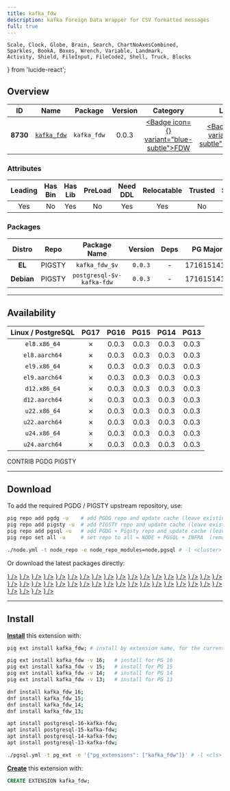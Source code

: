 ```yaml
---
title: kafka_fdw
description: kafka Foreign Data Wrapper for CSV formatted messages
full: true
---
```


    Scale, Clock, Globe, Brain, Search, ChartNoAxesCombined,
    Sparkles, BookA, Boxes, Wrench, Variable, Landmark,
    Activity, Shield, FileInput, FileCode2, Shell, Truck, Blocks
} from 'lucide-react';

## Overview

| <TooltipIconButton tooltip="Extension unique identifier" side="top">ID</TooltipIconButton> | <TooltipIconButton tooltip="Extension name" side="top">Name</TooltipIconButton> | <TooltipIconButton tooltip="Package name for installation" side="top">Package</TooltipIconButton> | <TooltipIconButton tooltip="Latest available extension version" side="top">Version</TooltipIconButton> | <TooltipIconButton tooltip="Extension category" side="top">Category</TooltipIconButton> | <TooltipIconButton tooltip="Open source license" side="top">License</TooltipIconButton> | <TooltipIconButton tooltip="Programming language" side="top">Lang</TooltipIconButton> |
|:--------:|:--------:|:----------:|:--------------:|:---------------------------------------:|:------------------------------------------------------:|:----:|
| **8730** | [`kafka_fdw`](https://github.com/adjust/kafka_fdw) | `kafka_fdw` | 0.0.3 | <a href="/ext/fdw" className="no-underline"><Badge icon={<FileInput />} variant="blue-subtle">FDW</Badge></a> | <a href="/ext/list/license#postgresql" className="no-underline"><Badge icon={<Scale />} variant="blue-subtle">PostgreSQL</Badge></a> | <a href="/ext/list/lang#c"><Badge icon={<FileCode2 />} variant="blue-subtle">C</Badge></a> |

### Attributes

| <TooltipIconButton tooltip="The Primary Leading extension in the Package" side="top">Leading</TooltipIconButton> | <TooltipIconButton tooltip="Contains binary utils" side="top">Has Bin</TooltipIconButton> | <TooltipIconButton tooltip="Contains .so shared library files" side="top">Has Lib</TooltipIconButton> | <TooltipIconButton tooltip="Requires preloading via shared_preload_libraries" side="top">PreLoad</TooltipIconButton> | <TooltipIconButton tooltip="Requires CREATE EXTENSION DDL command" side="top">Need DDL</TooltipIconButton> | <TooltipIconButton tooltip="Can be installed in any schema" side="top">Relocatable</TooltipIconButton> | <TooltipIconButton tooltip="Can be created by non-superuser" side="top">Trusted</TooltipIconButton> | <TooltipIconButton tooltip="Schemas used by this extension" side="top">Schemas</TooltipIconButton> |
|:-------:|:-------:|:-------:|:-------:|:--------:|:-----------:|:-------:|:-------:|
| Yes | No | Yes | No | Yes | Yes | No | - |

### Packages

| <TooltipIconButton tooltip="Linux distribution family, EL or Debian" side="top">Distro</TooltipIconButton> | <TooltipIconButton tooltip="Package repository" side="top">Repo</TooltipIconButton> | <TooltipIconButton tooltip="The RPM/DEB Package Name Pattern (replace $v with real pg major)" side="top">Package Name</TooltipIconButton> | <TooltipIconButton tooltip="Latest package version" side="top">Version</TooltipIconButton> | <TooltipIconButton tooltip="RPM/DEB Package dependencies" side="top">Deps</TooltipIconButton> | <TooltipIconButton tooltip="Available in these PostgreSQL Major Versions" side="top">PG Major</TooltipIconButton> |
|:----------:|:--------:|:------------------------:|:-----------:|:------------:|:------------------:|
|   **EL**   | <Badge variant="amber-subtle"><span className="font-bold">PIGSTY</span></Badge> | `kafka_fdw_$v` | `0.0.3` | - | <Badge variant="red-subtle">17</Badge><Badge variant="green-subtle">16</Badge><Badge variant="green-subtle">15</Badge><Badge variant="green-subtle">14</Badge><Badge variant="green-subtle">13</Badge> |
| **Debian** | <Badge variant="amber-subtle"><span className="font-bold">PIGSTY</span></Badge> | `postgresql-$v-kafka-fdw` | `0.0.3` | - | <Badge variant="red-subtle">17</Badge><Badge variant="green-subtle">16</Badge><Badge variant="green-subtle">15</Badge><Badge variant="green-subtle">14</Badge><Badge variant="green-subtle">13</Badge> |



------

## Availability

| <TooltipIconButton tooltip="Linux Distro Arch / PostgreSQL Major Version" side="top">Linux / PostgreSQL </TooltipIconButton> | <span className="text-red-500">**PG17**</span> | **PG16** | **PG15** | **PG14** | **PG13** |
|:-----:|:-----:|:-----:|:-----:|:-----:|:-----:|
| `el8.x86_64` | <Badge variant="red-subtle">✗</Badge> | <Badge variant="amber-subtle">0.0.3</Badge> | <Badge variant="amber-subtle">0.0.3</Badge> | <Badge variant="amber-subtle">0.0.3</Badge> | <Badge variant="amber-subtle">0.0.3</Badge> |
| `el8.aarch64` | <Badge variant="red-subtle">✗</Badge> | <Badge variant="amber-subtle">0.0.3</Badge> | <Badge variant="amber-subtle">0.0.3</Badge> | <Badge variant="amber-subtle">0.0.3</Badge> | <Badge variant="amber-subtle">0.0.3</Badge> |
| `el9.x86_64` | <Badge variant="red-subtle">✗</Badge> | <Badge variant="amber-subtle">0.0.3</Badge> | <Badge variant="amber-subtle">0.0.3</Badge> | <Badge variant="amber-subtle">0.0.3</Badge> | <Badge variant="amber-subtle">0.0.3</Badge> |
| `el9.aarch64` | <Badge variant="red-subtle">✗</Badge> | <Badge variant="amber-subtle">0.0.3</Badge> | <Badge variant="amber-subtle">0.0.3</Badge> | <Badge variant="amber-subtle">0.0.3</Badge> | <Badge variant="amber-subtle">0.0.3</Badge> |
| `d12.x86_64` | <Badge variant="red-subtle">✗</Badge> | <Badge variant="amber-subtle">0.0.3</Badge> | <Badge variant="amber-subtle">0.0.3</Badge> | <Badge variant="amber-subtle">0.0.3</Badge> | <Badge variant="amber-subtle">0.0.3</Badge> |
| `d12.aarch64` | <Badge variant="red-subtle">✗</Badge> | <Badge variant="amber-subtle">0.0.3</Badge> | <Badge variant="amber-subtle">0.0.3</Badge> | <Badge variant="amber-subtle">0.0.3</Badge> | <Badge variant="amber-subtle">0.0.3</Badge> |
| `u22.x86_64` | <Badge variant="red-subtle">✗</Badge> | <Badge variant="amber-subtle">0.0.3</Badge> | <Badge variant="amber-subtle">0.0.3</Badge> | <Badge variant="amber-subtle">0.0.3</Badge> | <Badge variant="amber-subtle">0.0.3</Badge> |
| `u22.aarch64` | <Badge variant="red-subtle">✗</Badge> | <Badge variant="amber-subtle">0.0.3</Badge> | <Badge variant="amber-subtle">0.0.3</Badge> | <Badge variant="amber-subtle">0.0.3</Badge> | <Badge variant="amber-subtle">0.0.3</Badge> |
| `u24.x86_64` | <Badge variant="red-subtle">✗</Badge> | <Badge variant="amber-subtle">0.0.3</Badge> | <Badge variant="amber-subtle">0.0.3</Badge> | <Badge variant="amber-subtle">0.0.3</Badge> | <Badge variant="amber-subtle">0.0.3</Badge> |
| `u24.aarch64` | <Badge variant="red-subtle">✗</Badge> | <Badge variant="amber-subtle">0.0.3</Badge> | <Badge variant="amber-subtle">0.0.3</Badge> | <Badge variant="amber-subtle">0.0.3</Badge> | <Badge variant="amber-subtle">0.0.3</Badge> |

<Badge variant="green-subtle"><span className="font-black">CONTRIB</span></Badge> <Badge variant="blue-subtle"><span className="font-black">PGDG</span></Badge> <Badge variant="amber-subtle"><span className="font-black">PIGSTY</span></Badge>

------

## Download

To add the required PGDG / PIGSTY upstream repository, use:

```bash tab="pig"
pig repo add pgdg -u    # add PGDG repo and update cache (leave existing repos)
pig repo add pigsty -u  # add PIGSTY repo and update cache (leave existing repos)
pig repo add pgsql -u   # add PGDG + Pigsty repo and update cache (leave existing repos)
pig repo set all -u     # set repo to all = NODE + PGSQL + INFRA  (remove existing repos)
```
```bash tab="pigsty"
./node.yml -t node_repo -e node_repo_modules=node,pgsql # -l <cluster>
```

Or download the latest packages directly:

<Files>
    <Folder name="el8.x86_64">
        <a href="https://repo.pigsty.io/yum/pgsql/el8.x86_64/kafka_fdw_16-0.0.3-1PIGSTY.el8.x86_64.rpm"><File name="kafka_fdw_16-0.0.3-1PIGSTY.el8.x86_64.rpm" icon={<Package className="text-emerald-500" />} /></a>
        <a href="https://repo.pigsty.io/yum/pgsql/el8.x86_64/kafka_fdw_15-0.0.3-1PIGSTY.el8.x86_64.rpm"><File name="kafka_fdw_15-0.0.3-1PIGSTY.el8.x86_64.rpm" icon={<Package className="text-emerald-500" />} /></a>
        <a href="https://repo.pigsty.io/yum/pgsql/el8.x86_64/kafka_fdw_14-0.0.3-1PIGSTY.el8.x86_64.rpm"><File name="kafka_fdw_14-0.0.3-1PIGSTY.el8.x86_64.rpm" icon={<Package className="text-emerald-500" />} /></a>
        <a href="https://repo.pigsty.io/yum/pgsql/el8.x86_64/kafka_fdw_13-0.0.3-1PIGSTY.el8.x86_64.rpm"><File name="kafka_fdw_13-0.0.3-1PIGSTY.el8.x86_64.rpm" icon={<Package className="text-emerald-500" />} /></a>
    </Folder>
    <Folder name="el8.aarch64">
        <a href="https://repo.pigsty.io/yum/pgsql/el8.aarch64/kafka_fdw_16-0.0.3-1PIGSTY.el8.aarch64.rpm"><File name="kafka_fdw_16-0.0.3-1PIGSTY.el8.aarch64.rpm" icon={<Package className="text-orange-500" />} /></a>
        <a href="https://repo.pigsty.io/yum/pgsql/el8.aarch64/kafka_fdw_15-0.0.3-1PIGSTY.el8.aarch64.rpm"><File name="kafka_fdw_15-0.0.3-1PIGSTY.el8.aarch64.rpm" icon={<Package className="text-orange-500" />} /></a>
        <a href="https://repo.pigsty.io/yum/pgsql/el8.aarch64/kafka_fdw_14-0.0.3-1PIGSTY.el8.aarch64.rpm"><File name="kafka_fdw_14-0.0.3-1PIGSTY.el8.aarch64.rpm" icon={<Package className="text-orange-500" />} /></a>
        <a href="https://repo.pigsty.io/yum/pgsql/el8.aarch64/kafka_fdw_13-0.0.3-1PIGSTY.el8.aarch64.rpm"><File name="kafka_fdw_13-0.0.3-1PIGSTY.el8.aarch64.rpm" icon={<Package className="text-orange-500" />} /></a>
    </Folder>
    <Folder name="el9.x86_64">
        <a href="https://repo.pigsty.io/yum/pgsql/el9.x86_64/kafka_fdw_16-0.0.3-1PIGSTY.el9.x86_64.rpm"><File name="kafka_fdw_16-0.0.3-1PIGSTY.el9.x86_64.rpm" icon={<Package className="text-emerald-500" />} /></a>
        <a href="https://repo.pigsty.io/yum/pgsql/el9.x86_64/kafka_fdw_15-0.0.3-1PIGSTY.el9.x86_64.rpm"><File name="kafka_fdw_15-0.0.3-1PIGSTY.el9.x86_64.rpm" icon={<Package className="text-emerald-500" />} /></a>
        <a href="https://repo.pigsty.io/yum/pgsql/el9.x86_64/kafka_fdw_14-0.0.3-1PIGSTY.el9.x86_64.rpm"><File name="kafka_fdw_14-0.0.3-1PIGSTY.el9.x86_64.rpm" icon={<Package className="text-emerald-500" />} /></a>
        <a href="https://repo.pigsty.io/yum/pgsql/el9.x86_64/kafka_fdw_13-0.0.3-1PIGSTY.el9.x86_64.rpm"><File name="kafka_fdw_13-0.0.3-1PIGSTY.el9.x86_64.rpm" icon={<Package className="text-emerald-500" />} /></a>
    </Folder>
    <Folder name="el9.aarch64">
        <a href="https://repo.pigsty.io/yum/pgsql/el9.aarch64/kafka_fdw_16-0.0.3-1PIGSTY.el9.aarch64.rpm"><File name="kafka_fdw_16-0.0.3-1PIGSTY.el9.aarch64.rpm" icon={<Package className="text-orange-500" />} /></a>
        <a href="https://repo.pigsty.io/yum/pgsql/el9.aarch64/kafka_fdw_15-0.0.3-1PIGSTY.el9.aarch64.rpm"><File name="kafka_fdw_15-0.0.3-1PIGSTY.el9.aarch64.rpm" icon={<Package className="text-orange-500" />} /></a>
        <a href="https://repo.pigsty.io/yum/pgsql/el9.aarch64/kafka_fdw_14-0.0.3-1PIGSTY.el9.aarch64.rpm"><File name="kafka_fdw_14-0.0.3-1PIGSTY.el9.aarch64.rpm" icon={<Package className="text-orange-500" />} /></a>
        <a href="https://repo.pigsty.io/yum/pgsql/el9.aarch64/kafka_fdw_13-0.0.3-1PIGSTY.el9.aarch64.rpm"><File name="kafka_fdw_13-0.0.3-1PIGSTY.el9.aarch64.rpm" icon={<Package className="text-orange-500" />} /></a>
    </Folder>
    <Folder name="d12.x86_64">
        <a href="https://repo.pigsty.io/apt/pgsql/bookworm/pool/main/k/kafka-fdw/postgresql-16-kafka-fdw_0.0.3-1PIGSTY~bookworm_amd64.deb"><File name="postgresql-16-kafka-fdw_0.0.3-1PIGSTY~bookworm_amd64.deb" icon={<Box className="text-emerald-500" />} /></a>
        <a href="https://repo.pigsty.io/apt/pgsql/bookworm/pool/main/k/kafka-fdw/postgresql-15-kafka-fdw_0.0.3-1PIGSTY~bookworm_amd64.deb"><File name="postgresql-15-kafka-fdw_0.0.3-1PIGSTY~bookworm_amd64.deb" icon={<Box className="text-emerald-500" />} /></a>
        <a href="https://repo.pigsty.io/apt/pgsql/bookworm/pool/main/k/kafka-fdw/postgresql-14-kafka-fdw_0.0.3-1PIGSTY~bookworm_amd64.deb"><File name="postgresql-14-kafka-fdw_0.0.3-1PIGSTY~bookworm_amd64.deb" icon={<Box className="text-emerald-500" />} /></a>
        <a href="https://repo.pigsty.io/apt/pgsql/bookworm/pool/main/k/kafka-fdw/postgresql-13-kafka-fdw_0.0.3-1PIGSTY~bookworm_amd64.deb"><File name="postgresql-13-kafka-fdw_0.0.3-1PIGSTY~bookworm_amd64.deb" icon={<Box className="text-emerald-500" />} /></a>
    </Folder>
    <Folder name="d12.aarch64">
        <a href="https://repo.pigsty.io/apt/pgsql/bookworm/pool/main/k/kafka-fdw/postgresql-16-kafka-fdw_0.0.3-1PIGSTY~bookworm_arm64.deb"><File name="postgresql-16-kafka-fdw_0.0.3-1PIGSTY~bookworm_arm64.deb" icon={<Box className="text-orange-500" />} /></a>
        <a href="https://repo.pigsty.io/apt/pgsql/bookworm/pool/main/k/kafka-fdw/postgresql-15-kafka-fdw_0.0.3-1PIGSTY~bookworm_arm64.deb"><File name="postgresql-15-kafka-fdw_0.0.3-1PIGSTY~bookworm_arm64.deb" icon={<Box className="text-orange-500" />} /></a>
        <a href="https://repo.pigsty.io/apt/pgsql/bookworm/pool/main/k/kafka-fdw/postgresql-14-kafka-fdw_0.0.3-1PIGSTY~bookworm_arm64.deb"><File name="postgresql-14-kafka-fdw_0.0.3-1PIGSTY~bookworm_arm64.deb" icon={<Box className="text-orange-500" />} /></a>
        <a href="https://repo.pigsty.io/apt/pgsql/bookworm/pool/main/k/kafka-fdw/postgresql-13-kafka-fdw_0.0.3-1PIGSTY~bookworm_arm64.deb"><File name="postgresql-13-kafka-fdw_0.0.3-1PIGSTY~bookworm_arm64.deb" icon={<Box className="text-orange-500" />} /></a>
    </Folder>
    <Folder name="u22.x86_64">
        <a href="https://repo.pigsty.io/apt/pgsql/jammy/pool/main/k/kafka-fdw/postgresql-16-kafka-fdw_0.0.3-1PIGSTY~jammy_amd64.deb"><File name="postgresql-16-kafka-fdw_0.0.3-1PIGSTY~jammy_amd64.deb" icon={<Box className="text-emerald-500" />} /></a>
        <a href="https://repo.pigsty.io/apt/pgsql/jammy/pool/main/k/kafka-fdw/postgresql-15-kafka-fdw_0.0.3-1PIGSTY~jammy_amd64.deb"><File name="postgresql-15-kafka-fdw_0.0.3-1PIGSTY~jammy_amd64.deb" icon={<Box className="text-emerald-500" />} /></a>
        <a href="https://repo.pigsty.io/apt/pgsql/jammy/pool/main/k/kafka-fdw/postgresql-14-kafka-fdw_0.0.3-1PIGSTY~jammy_amd64.deb"><File name="postgresql-14-kafka-fdw_0.0.3-1PIGSTY~jammy_amd64.deb" icon={<Box className="text-emerald-500" />} /></a>
        <a href="https://repo.pigsty.io/apt/pgsql/jammy/pool/main/k/kafka-fdw/postgresql-13-kafka-fdw_0.0.3-1PIGSTY~jammy_amd64.deb"><File name="postgresql-13-kafka-fdw_0.0.3-1PIGSTY~jammy_amd64.deb" icon={<Box className="text-emerald-500" />} /></a>
    </Folder>
    <Folder name="u22.aarch64">
        <a href="https://repo.pigsty.io/apt/pgsql/jammy/pool/main/k/kafka-fdw/postgresql-16-kafka-fdw_0.0.3-1PIGSTY~jammy_arm64.deb"><File name="postgresql-16-kafka-fdw_0.0.3-1PIGSTY~jammy_arm64.deb" icon={<Box className="text-orange-500" />} /></a>
        <a href="https://repo.pigsty.io/apt/pgsql/jammy/pool/main/k/kafka-fdw/postgresql-15-kafka-fdw_0.0.3-1PIGSTY~jammy_arm64.deb"><File name="postgresql-15-kafka-fdw_0.0.3-1PIGSTY~jammy_arm64.deb" icon={<Box className="text-orange-500" />} /></a>
        <a href="https://repo.pigsty.io/apt/pgsql/jammy/pool/main/k/kafka-fdw/postgresql-14-kafka-fdw_0.0.3-1PIGSTY~jammy_arm64.deb"><File name="postgresql-14-kafka-fdw_0.0.3-1PIGSTY~jammy_arm64.deb" icon={<Box className="text-orange-500" />} /></a>
        <a href="https://repo.pigsty.io/apt/pgsql/jammy/pool/main/k/kafka-fdw/postgresql-13-kafka-fdw_0.0.3-1PIGSTY~jammy_arm64.deb"><File name="postgresql-13-kafka-fdw_0.0.3-1PIGSTY~jammy_arm64.deb" icon={<Box className="text-orange-500" />} /></a>
    </Folder>
    <Folder name="u24.x86_64">
        <a href="https://repo.pigsty.io/apt/pgsql/noble/pool/main/k/kafka-fdw/postgresql-16-kafka-fdw_0.0.3-1PIGSTY~noble_amd64.deb"><File name="postgresql-16-kafka-fdw_0.0.3-1PIGSTY~noble_amd64.deb" icon={<Box className="text-emerald-500" />} /></a>
        <a href="https://repo.pigsty.io/apt/pgsql/noble/pool/main/k/kafka-fdw/postgresql-15-kafka-fdw_0.0.3-1PIGSTY~noble_amd64.deb"><File name="postgresql-15-kafka-fdw_0.0.3-1PIGSTY~noble_amd64.deb" icon={<Box className="text-emerald-500" />} /></a>
        <a href="https://repo.pigsty.io/apt/pgsql/noble/pool/main/k/kafka-fdw/postgresql-14-kafka-fdw_0.0.3-1PIGSTY~noble_amd64.deb"><File name="postgresql-14-kafka-fdw_0.0.3-1PIGSTY~noble_amd64.deb" icon={<Box className="text-emerald-500" />} /></a>
        <a href="https://repo.pigsty.io/apt/pgsql/noble/pool/main/k/kafka-fdw/postgresql-13-kafka-fdw_0.0.3-1PIGSTY~noble_amd64.deb"><File name="postgresql-13-kafka-fdw_0.0.3-1PIGSTY~noble_amd64.deb" icon={<Box className="text-emerald-500" />} /></a>
    </Folder>
    <Folder name="u24.aarch64">
        <a href="https://repo.pigsty.io/apt/pgsql/noble/pool/main/k/kafka-fdw/postgresql-16-kafka-fdw_0.0.3-1PIGSTY~noble_arm64.deb"><File name="postgresql-16-kafka-fdw_0.0.3-1PIGSTY~noble_arm64.deb" icon={<Box className="text-orange-500" />} /></a>
        <a href="https://repo.pigsty.io/apt/pgsql/noble/pool/main/k/kafka-fdw/postgresql-15-kafka-fdw_0.0.3-1PIGSTY~noble_arm64.deb"><File name="postgresql-15-kafka-fdw_0.0.3-1PIGSTY~noble_arm64.deb" icon={<Box className="text-orange-500" />} /></a>
        <a href="https://repo.pigsty.io/apt/pgsql/noble/pool/main/k/kafka-fdw/postgresql-14-kafka-fdw_0.0.3-1PIGSTY~noble_arm64.deb"><File name="postgresql-14-kafka-fdw_0.0.3-1PIGSTY~noble_arm64.deb" icon={<Box className="text-orange-500" />} /></a>
        <a href="https://repo.pigsty.io/apt/pgsql/noble/pool/main/k/kafka-fdw/postgresql-13-kafka-fdw_0.0.3-1PIGSTY~noble_arm64.deb"><File name="postgresql-13-kafka-fdw_0.0.3-1PIGSTY~noble_arm64.deb" icon={<Box className="text-orange-500" />} /></a>
    </Folder>
</Files>

------

## Install

[**Install**](/docs/pgsql/ext/install) this extension with:

```bash tab="pig"
pig ext install kafka_fdw; # install by extension name, for the current active PG version

pig ext install kafka_fdw -v 16;   # install for PG 16
pig ext install kafka_fdw -v 15;   # install for PG 15
pig ext install kafka_fdw -v 14;   # install for PG 14
pig ext install kafka_fdw -v 13;   # install for PG 13
```
```bash tab="yum" 
dnf install kafka_fdw_16;
dnf install kafka_fdw_15;
dnf install kafka_fdw_14;
dnf install kafka_fdw_13;
```
```bash tab="apt" 
apt install postgresql-16-kafka-fdw;
apt install postgresql-15-kafka-fdw;
apt install postgresql-14-kafka-fdw;
apt install postgresql-13-kafka-fdw;
```
```bash tab="ansible"
./pgsql.yml -t pg_ext -e '{"pg_extensions": ["kafka_fdw"]}' # -l <cls>
```

[**Create**](/docs/pgsql/ext/create) this extension with:

```sql
CREATE EXTENSION kafka_fdw;
```


